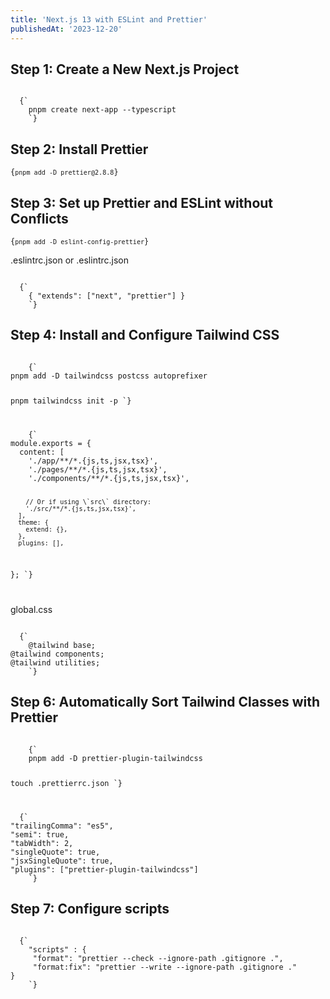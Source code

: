 ```yaml
---
title: 'Next.js 13 with ESLint and Prettier'
publishedAt: '2023-12-20'
---
```


## Step 1: Create a New Next.js Project

<Code filename='terminal'>
  {`
    pnpm create next-app --typescript
    `}
</Code>

## Step 2: Install Prettier

<Code filename='terminal'>{`pnpm add -D prettier@2.8.8`}</Code>

## Step 3: Set up Prettier and ESLint without Conflicts

<Code filename='terminal'>{`pnpm add -D eslint-config-prettier`}</Code>

.eslintrc.json or .eslintrc.json

<Code filename='.eslintrc.json or .eslintrc.json'>
  {`
    { "extends": ["next", "prettier"] }
    `}
</Code>

## Step 4: Install and Configure Tailwind CSS

<Code filename="terminal">
    {`
pnpm add -D tailwindcss postcss autoprefixer

pnpm tailwindcss init -p
`}

</Code>

<Code filename="tailwind.config.ts">
    {`
module.exports = {
  content: [
    './app/**/*.{js,ts,jsx,tsx}',
    './pages/**/*.{js,ts,jsx,tsx}',
    './components/**/*.{js,ts,jsx,tsx}',

        // Or if using \`src\` directory:
        './src/**/*.{js,ts,jsx,tsx}',
      ],
      theme: {
        extend: {},
      },
      plugins: [],

};
`}

</Code>

global.css

<Code filename='global.css'>
  {`
    @tailwind base;
@tailwind components;
@tailwind utilities;
    `}
</Code>

## Step 6: Automatically Sort Tailwind Classes with Prettier

<Code filename="terminal">
    {`
    pnpm add -D prettier-plugin-tailwindcss

touch .prettierrc.json
`}

</Code>

<Code filename='.prettierrc.json'>
  {`
"trailingComma": "es5",
"semi": true,
"tabWidth": 2,
"singleQuote": true,
"jsxSingleQuote": true,
"plugins": ["prettier-plugin-tailwindcss"]
    `}
</Code>

## Step 7: Configure scripts

<Code filename='package.json'>
  {`
    "scripts" : {
     "format": "prettier --check --ignore-path .gitignore .",
     "format:fix": "prettier --write --ignore-path .gitignore ."
}
    `}
</Code>

